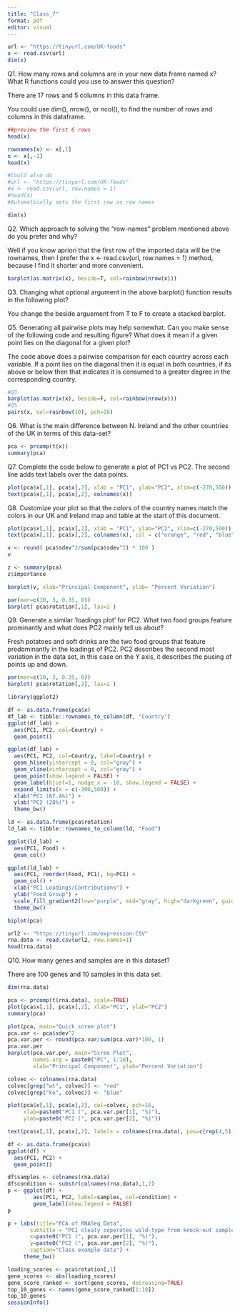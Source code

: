 ```yaml
---
title: "Class_7"
format: pdf
editor: visual
---
```


```r
url <- "https://tinyurl.com/UK-foods"
x <- read.csv(url)
dim(x)
```

Q1. How many rows and columns are in your new data frame named x? What R functions could you use to answer this question?

There are 17 rows and 5 columns in this data frame.

You could use dim(), nrow(), or ncol(), to find the number of rows and columns in this dataframe.

```r
##preview the first 6 rows
head(x)
```

```r
rownames(x) <- x[,1]
x <- x[,-1]
head(x)

#Could also do
#url <- "https://tinyurl.com/UK-foods"
#x <- read.csv(url, row.names = 1)
#head(x)
#Automatically sets the first row as row names
```

```r
dim(x)
```

Q2. Which approach to solving the "row-names" problem mentioned above do you prefer and why?

Well if you know apriori that the first row of the imported data will be the rownames, then I prefer the x \<- read.csv(url, row.names = 1) method, because I find it shorter and more convenient.

```r
barplot(as.matrix(x), beside=T, col=rainbow(nrow(x)))
```

Q3. Changing what optional argument in the above barplot() function results in the following plot?

You change the beside arguement from T to F to create a stacked barplot.

Q5. Generating all pairwise plots may help somewhat. Can you make sense of the following code and resulting figure? What does it mean if a given point lies on the diagonal for a given plot?

The code above does a pairwise comparison for each country across each variable. If a point lies on the diagonal then it is equal in both countries, if its above or below then that indicates it is consumed to a greater degree in the corresponding country.

```r
#Q3
barplot(as.matrix(x), beside=F, col=rainbow(nrow(x)))
#Q5
pairs(x, col=rainbow(10), pch=16)
```

Q6. What is the main difference between N. Ireland and the other countries of the UK in terms of this data-set?

```r
pca <- prcomp(t(x))
summary(pca)
```

Q7. Complete the code below to generate a plot of PC1 vs PC2. The second line adds text labels over the data points.

```r
plot(pca$x[,1], pca$x[,2], xlab = "PC1", ylab="PC2", xlim=c(-270,500))
text(pca$x[,1], pca$x[,2], colnames(x))
```

Q8. Customize your plot so that the colors of the country names match the colors in our UK and Ireland map and table at the start of this document.

```r
plot(pca$x[,1], pca$x[,2], xlab = "PC1", ylab="PC2", xlim=c(-270,500))
text(pca$x[,1], pca$x[,2], colnames(x), col = c("orange", "red", "blue", "darkgreen"))
```

```r
v <- round( pca$sdev^2/sum(pca$sdev^2) * 100 )
v

z <- summary(pca)
z$importance
```

```r
barplot(v, xlab="Principal Component", ylab= "Percent Variation")
```

```r
par(mar=c(10, 3, 0.35, 0))
barplot( pca$rotation[,1], las=2 )
```

Q9. Generate a similar 'loadings plot' for PC2. What two food groups feature prominantly and what does PC2 mainly tell us about?

Fresh potatoes and soft drinks are the two food groups that feature predominantly in the loadings of PC2. PC2 describes the second most variation in the data set, in this case on the Y axis, it describes the pusing of points up and down.

```r
par(mar=c(10, 3, 0.35, 0))
barplot( pca$rotation[,2], las=2 )
```

```r
library(ggplot2)

df <- as.data.frame(pca$x)
df_lab <- tibble::rownames_to_column(df, "Country")
ggplot(df_lab) + 
  aes(PC1, PC2, col=Country) + 
  geom_point()
```

```r
ggplot(df_lab) + 
  aes(PC1, PC2, col=Country, label=Country) + 
  geom_hline(yintercept = 0, col="gray") +
  geom_vline(xintercept = 0, col="gray") +
  geom_point(show.legend = FALSE) +
  geom_label(hjust=1, nudge_x = -10, show.legend = FALSE) +
  expand_limits(x = c(-300,500)) +
  xlab("PC1 (67.4%)") +
  ylab("PC2 (28%)") +
  theme_bw()
```

```r
ld <- as.data.frame(pca$rotation)
ld_lab <- tibble::rownames_to_column(ld, "Food")

ggplot(ld_lab) +
  aes(PC1, Food) +
  geom_col()
```

```r
ggplot(ld_lab) +
  aes(PC1, reorder(Food, PC1), bg=PC1) +
  geom_col() + 
  xlab("PC1 Loadings/Contributions") +
  ylab("Food Group") +
  scale_fill_gradient2(low="purple", mid="gray", high="darkgreen", guide=NULL) +
  theme_bw()
```

```r
biplot(pca)
```

```r
url2 <- "https://tinyurl.com/expression-CSV"
rna.data <- read.csv(url2, row.names=1)
head(rna.data)
```

Q10. How many genes and samples are in this dataset?

There are 100 genes and 10 samples in this data set.

```r
dim(rna.data)
```

```r
pca <- prcomp(t(rna.data), scale=TRUE)
plot(pca$x[,1], pca$x[,2], xlab="PC1", ylab="PC2")
summary(pca)
```

```r
plot(pca, main="Quick scree plot")
pca.var <- pca$sdev^2
pca.var.per <- round(pca.var/sum(pca.var)*100, 1)
pca.var.per
barplot(pca.var.per, main="Scree Plot", 
        names.arg = paste0("PC", 1:10),
        xlab="Principal Component", ylab="Percent Variation")
```

```r
colvec <- colnames(rna.data)
colvec[grep("wt", colvec)] <- "red"
colvec[grep("ko", colvec)] <- "blue"

plot(pca$x[,1], pca$x[,2], col=colvec, pch=16,
     xlab=paste0("PC1 (", pca.var.per[1], "%)"),
     ylab=paste0("PC2 (", pca.var.per[2], "%)"))

text(pca$x[,1], pca$x[,2], labels = colnames(rna.data), pos=c(rep(4,5), rep(2,5)))
```

```r
df <- as.data.frame(pca$x)
ggplot(df) + 
  aes(PC1, PC2) + 
  geom_point()
```

```r
df$samples <- colnames(rna.data) 
df$condition <- substr(colnames(rna.data),1,2)
p <- ggplot(df) + 
        aes(PC1, PC2, label=samples, col=condition) + 
        geom_label(show.legend = FALSE)
p

p + labs(title="PCA of RNASeq Data",
       subtitle = "PC1 clealy seperates wild-type from knock-out samples",
       x=paste0("PC1 (", pca.var.per[1], "%)"),
       y=paste0("PC2 (", pca.var.per[2], "%)"),
       caption="Class example data") +
     theme_bw()

loading_scores <- pca$rotation[,1]
gene_scores <- abs(loading_scores) 
gene_score_ranked <- sort(gene_scores, decreasing=TRUE)
top_10_genes <- names(gene_score_ranked[1:10])
top_10_genes
sessionInfo()
```
